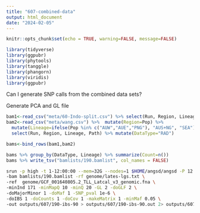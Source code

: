 ```yaml
---
title: "607-combined-data"
output: html_document
date: "2024-02-05"
---
```


```r
knitr::opts_chunk$set(echo = TRUE, warning=FALSE, message=FALSE)
```


```r
library(tidyverse)
library(ggpubr)
library(phytools)
library(tanggle)
library(phangorn)
library(viridis)
library(ggpubr)
```


Can I generate SNP calls from the combined data sets?      

Generate PCA and GL file

```r
bam1<-read_csv("meta/60-Indo-split.csv") %>% select(Run, Region, Lineage, Path) %>% mutate(DataType="WGS") 
bam2<-read_csv("meta/wang.csv") %>%  mutate(Region=Pop) %>% 
  mutate(Lineage=ifelse(Pop %in% c("AUW","AUE","PNG"), "AUS+NG", "SEA")) %>%
  select(Run, Region, Lineage, Path) %>% mutate(DataType="RAD")

bams<-bind_rows(bam1,bam2)

bams %>% group_by(DataType, Lineage) %>% summarize(Count=n())
bams %>% write_tsv("bamlists/190.bamlist", col_names = FALSE)
```

```sh
srun -p high -t 1-12:00:00 --mem=32G --nodes=1 $HOME/angsd/angsd -P 12  \
-bam bamlists/190.bamlist -rf genome/lates-lgs.txt \
-ref  genome/GCF_001640805.2_TLL_Latcal_v3_genomic.fna \
-minInd 171 -minMapQ 10 -minQ 20 -GL 2 -doGLF 2 \
-doMajorMinor 1 -doMaf 1 -SNP_pval 1e-6 \
-doIBS 1 -doCounts 1 -doCov 1 -makeMatrix 1 -minMaf 0.05 \
-out outputs/607/190-ibs-90 > outputs/607/190-ibs-90.out 2> outputs/607/190-ibs-90.err &
```


